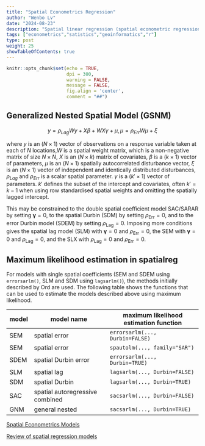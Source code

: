 ```yaml
---
title: "Spatial Econometrics Regression"
author: "Wenbo Lv"
date: "2024-08-23"
description: "Spatial linear regression (spatial econometric regression) model description"
tags: ["econometrics","satistics","geoinformatics","r"]
type: post
weight: 25
showTableOfContents: true
---
```


```r
knitr::opts_chunk$set(echo = TRUE,
                      dpi = 300,
                      warning = FALSE,
                      message = FALSE,
                      fig.align = 'center',
                      comment = "##")
```

## Generalized Nested Spatial Model (GSNM)

$$
y = \rho_{Lag} W y + X\beta + WX\gamma + \mu,
\mu = \rho_{Err} W \mu + \xi
$$

where $y$ is an $(N \times 1)$ vector of observations on a response variable taken at each of $N$ locations,$W$ is a spatial weight matrix, which is a non-negative matrix of size $N \times N$, $X$ is an $(N \times k)$ matrix of covariates, $\beta$ is a $(k \times 1)$ vector of parameters, $\mu$ is an $(N \times 1)$ spatially autocorrelated disturbance vector, $\xi$ is an $(N \times 1)$ vector of independent and identically distributed disturbances, $\rho_{Lag}$ and $\rho_{Err}$ is a scalar spatial parameter. $\gamma$ is a $(k' \times 1)$ vector of parameters. $k'$ defines the subset of the intercept and covariates, often $k' = k-1$ when using row standardised spatial weights and omitting the spatially lagged intercept.

This may be constrained to the double spatial coefficient model SAC/SARAR by setting ${\mathbf \gamma} = 0$, to the spatial Durbin (SDM) by setting $\rho_{\mathrm{Err}} = 0$, and to the error Durbin model (SDEM) by setting $\rho_{\mathrm{Lag}} = 0$. Imposing more conditions gives the spatial lag model (SLM) with ${\mathbf \gamma} = 0$ and $\rho_{\mathrm{Err}} = 0$, the SEM with ${\mathbf \gamma} = 0$ and $\rho_{\mathrm{Lag}} = 0$, and the SLX with $\rho_{\mathrm{Lag}} = 0$ and $\rho_{\mathrm{Err}} = 0$.

## Maximum likelihood estimation in **spatialreg**

For models with single spatial coefficients (SEM and SDEM using `errorsarlm()`, SLM and SDM using `lagsarlm()`), the methods initially described by Ord are used. The following table shows the functions that can be used to estimate the models described above using maximum likelihood.

| model | model name                      | maximum likelihood estimation function |
|-------|---------------------------------|----------------------------------------|
| SEM   | spatial error                   | `errorsarlm(..., Durbin=FALSE)`        |
| SEM   | spatial error                   | `spautolm(..., family="SAR")`          |
| SDEM  | spatial Durbin error            | `errorsarlm(..., Durbin=TRUE)`         |
| SLM   | spatial lag                     | `lagsarlm(..., Durbin=FALSE)`          |
| SDM   | spatial Durbin                  | `lagsarlm(..., Durbin=TRUE)`           |
| SAC   | spatial autoregressive combined | `sacsarlm(..., Durbin=FALSE)`          |
| GNM   | general nested                  | `sacsarlm(..., Durbin=TRUE)`           |

[Spatial Econometrics Models](https://r-spatial.org/book/17-Econometrics.html)

[Review of spatial regression models](https://xishansnow.github.io/posts/e35ae3a.html)
